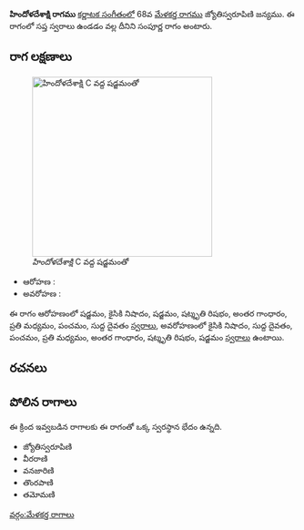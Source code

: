 {{Infobox ragam
	| name          	= హిందోళదేశాక్షి
	| synonym	    	= 
	| mela          	= 
	| chakra        	= 
	| janaka        	= 
	| type          	= సంపూర్ణ
	| arohanam      	= {{svaraC|S|N2|S|R3|G3|M2|P|D1}} 
	| avarohanam    	= {{svaraC|N2|D1|P|M2|G3|R3|S}}
	| jeeva         	=
	| chhaya        	=
	| nyasa         	=
	| vishesha      	= 
	| equivalent  		= 
}}
{{కర్ణాటక సంగీత రాగాలు}}
'''హిందోళదేశాక్షి రాగము''' [[కర్ణాటక సంగీతం]]లో 68వ [[మేళకర్త రాగము]] జ్యోతిస్వరూపిణి జన్యము.  ఈ రాగంలో సప్త స్వరాలు ఉండడం వల్ల దీనిని సంపూర్ణ రాగం అంటారు.


==రాగ లక్షణాలు==
[[Image:hindoladeshaksi_kb2wiki.png|thumb|right|316px|''హిందోళదేశాక్షి'' C వద్ద షడ్జమంతో]]

* ఆరోహణ : {{svaraC|S|N2|S|R3|G3|M2|P|D1}} 
* అవరోహణ : {{svaraC|N2|D1|P|M2|G3|R3|S}}

ఈ రాగం ఆరోహణంలో షడ్జమం, కైసికి నిషాదం, షడ్జమం, షట్శృతి రిషభం, అంతర గాంధారం, ప్రతి మధ్యమం, పంచమం, సుద్ద దైవతం [[స్వరాలు]], అవరోహణంలో కైసికి నిషాదం, సుద్ద దైవతం, పంచమం, ప్రతి మధ్యమం, అంతర గాంధారం, షట్శృతి రిషభం, షడ్జమం [[స్వరాలు]] ఉంటాయి.

==రచనలు==



==పోలిన రాగాలు==
ఈ క్రింద ఇవ్వబడిన రాగాలకు ఈ రాగంతో ఒక్క స్వరస్థాన భేదం ఉన్నది.
* జ్యోతిస్వరూపిణి
* వీరరాణి
* వనజారిణి
* తొంరపాణి
* తమోమణి



[[వర్గం:మేళకర్త రాగాలు]]